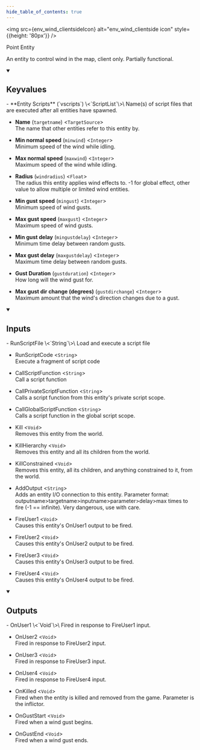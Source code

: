 ```yaml
---
hide_table_of_contents: true
---
```


<!---
!!!!!!
THIS PAGE IS AUTOGENERATED FROM GAME FGD DEFINITIONS!
DO NOT EDIT MANUALLY!
!!!!!!

In order to make edits, you can make an annotation file in /fgd_dump_overrides
-->



<img src={env_wind_clientsideIcon} alt="env_wind_clientside icon" style={{height: '80px'}} />

Point Entity

An entity to control wind in the map, client only. Partially functional.

<details open>
<summary><h2>Keyvalues</h2></summary>
- **Entity Scripts** (`vscripts`) \<`ScriptList`\>\
Name(s) of script files that are executed after all entities have spawned.

- **Name** (`targetname`) \<`TargetSource`\>\
The name that other entities refer to this entity by.

- **Min normal speed** (`minwind`) \<`Integer`\>\
Minimum speed of the wind while idling.

- **Max normal speed** (`maxwind`) \<`Integer`\>\
Maximum speed of the wind while idling.

- **Radius** (`windradius`) \<`Float`\>\
The radius this entity applies wind effects to.  -1 for global effect, other value to allow multiple or limited wind entities.

- **Min gust speed** (`mingust`) \<`Integer`\>\
Minimum speed of wind gusts.

- **Max gust speed** (`maxgust`) \<`Integer`\>\
Maximum speed of wind gusts.

- **Min gust delay** (`mingustdelay`) \<`Integer`\>\
Minimum time delay between random gusts.

- **Max gust delay** (`maxgustdelay`) \<`Integer`\>\
Maximum time delay between random gusts.

- **Gust Duration** (`gustduration`) \<`Integer`\>\
How long will the wind gust for.

- **Max gust dir change (degrees)** (`gustdirchange`) \<`Integer`\>\
Maximum amount that the wind's direction changes due to a gust.


 </details>
<details open>
<summary><h2>Inputs</h2></summary>
- RunScriptFile \<`String`\>\
Load and execute a script file

- RunScriptCode \<`String`\>\
Execute a fragment of script code

- CallScriptFunction \<`String`\>\
Call a script function

- CallPrivateScriptFunction \<`String`\>\
Calls a script function from this entity's private script scope.

- CallGlobalScriptFunction \<`String`\>\
Calls a script function in the global script scope.

- Kill \<`Void`\>\
Removes this entity from the world.

- KillHierarchy \<`Void`\>\
Removes this entity and all its children from the world.

- KillConstrained \<`Void`\>\
Removes this entity, all its children, and anything constrained to it, from the world.

- AddOutput \<`String`\>\
Adds an entity I/O connection to this entity. Parameter format: outputname&gt;targetname>inputname&gt;parameter&gt;delay&gt;max times to fire (-1 == infinite). Very dangerous, use with care.

- FireUser1 \<`Void`\>\
Causes this entity's OnUser1 output to be fired.

- FireUser2 \<`Void`\>\
Causes this entity's OnUser2 output to be fired.

- FireUser3 \<`Void`\>\
Causes this entity's OnUser3 output to be fired.

- FireUser4 \<`Void`\>\
Causes this entity's OnUser4 output to be fired.


 </details>
<details open>
<summary><h2>Outputs</h2></summary>
- OnUser1 \<`Void`\>\
Fired in response to FireUser1 input.

- OnUser2 \<`Void`\>\
Fired in response to FireUser2 input.

- OnUser3 \<`Void`\>\
Fired in response to FireUser3 input.

- OnUser4 \<`Void`\>\
Fired in response to FireUser4 input.

- OnKilled \<`Void`\>\
Fired when the entity is killed and removed from the game. Parameter is the inflictor.

- OnGustStart \<`Void`\>\
Fired when a wind gust begins.

- OnGustEnd \<`Void`\>\
Fired when a wind gust ends.


 </details>